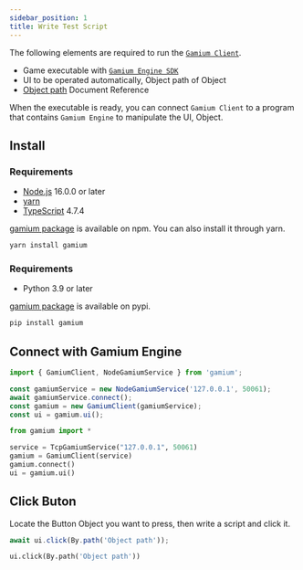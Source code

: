 ```yaml
---
sidebar_position: 1
title: Write Test Script
---
```



The following elements are required to run the [`Gamium Client`](../get-started/introduction/#gamium-client).

- Game executable with [`Gamium Engine SDK`](../get-started/introduction/#gamium-engine)
- UI to be operated automatically, Object path of Object
- [Object path](object-path) Document Reference

When the executable is ready, you can connect `Gamium Client` to a program that contains `Gamium Engine` to manipulate the UI, Object.

## Install

<Tabs groupId="language" defaultValue="ts">
<TabItem value="ts" label="TypeScript" default>

### Requirements

- [Node.js](https://nodejs.org) 16.0.0 or later
- [yarn](https://yarnpkg.com/)
- [TypeScript](https://www.typescriptlang.org/) 4.7.4

[gamium package](https://www.npmjs.com/package/gamium) is available on npm.
You can also install it through yarn.

```bash
yarn install gamium
```

</TabItem>

<TabItem value="py" label="Python" default>

### Requirements

- Python 3.9 or later

[gamium package](https://pypi.org/project/gamium) is available on pypi.

```bash
pip install gamium
```

</TabItem>
</Tabs>

## Connect with Gamium Engine

<Tabs groupId="language" defaultValue="ts">
<TabItem value="ts" label="TypeScript" default>

```ts
import { GamiumClient, NodeGamiumService } from 'gamium';

const gamiumService = new NodeGamiumService('127.0.0.1', 50061);
await gamiumService.connect();
const gamium = new GamiumClient(gamiumService);
const ui = gamium.ui();
```

</TabItem>

<TabItem value="py" label="Python" default>

```python
from gamium import *

service = TcpGamiumService("127.0.0.1", 50061)
gamium = GamiumClient(service)
gamium.connect()
ui = gamium.ui()
```

</TabItem>
</Tabs>

## Click Buton

Locate the Button Object you want to press, then write a script and click it.

<Tabs groupId="language" defaultValue="ts">
<TabItem value="ts" label="TypeScript" default>

```ts
await ui.click(By.path('Object path'));
```

</TabItem>
<TabItem value="py" label="Python" default>

```python
ui.click(By.path('Object path'))
```

</TabItem>
</Tabs>

